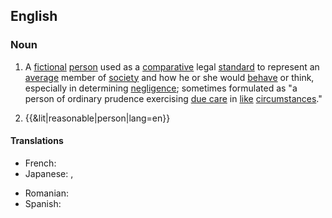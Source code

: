 {{also|reasonable-person}}
==English==
{{wikipedia|Reasonable man}}

===Noun===
{{en-noun|s|reasonable people}}

# {{lb|en|legal}} A [[fictional]] [[person]] used as a [[comparative]] legal [[standard]] to represent an [[average]] member of [[society]] and how he or she would [[behave]] or think, especially in determining [[negligence]]; sometimes formulated as "a person of ordinary prudence exercising [[standard of care|due care]] in [[like]] [[circumstances]]."
# {{&lit|reasonable|person|lang=en}}

====Translations====
{{trans-top|a fictional person used as a comparative legal standard to represent an average member of society}}
* French: {{t+|fr|personne raisonnable|f}}
* Japanese: {{t|ja|通常人|tr=tsūjōjin}}, {{t|ja|一般人|tr=ippanjin}}
{{trans-mid}}
* Romanian: {{t|ro|persoană rezonabilă}}
* Spanish: {{t|es|persona razonable|f}}
{{trans-bottom}}